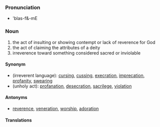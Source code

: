 ===Pronunciation===
* 'blas-f&-mE

===Noun===
#the act of insulting or showing contempt or lack of reverence for God
#the act of claiming the attributes of a deity
#irreverence toward something considered sacred or inviolable
====Synonym====
*(irreverent language): [[cursing]], [[cussing]], [[execration]], [[imprecation]], [[profanity]], [[swearing]]
*(unholy act): [[profanation]], [[desecration]], [[sacrilege]], [[violation]]
====Antonyms====
*[[reverence]], [[veneration]], [[worship]], [[adoration]]
====Translations====